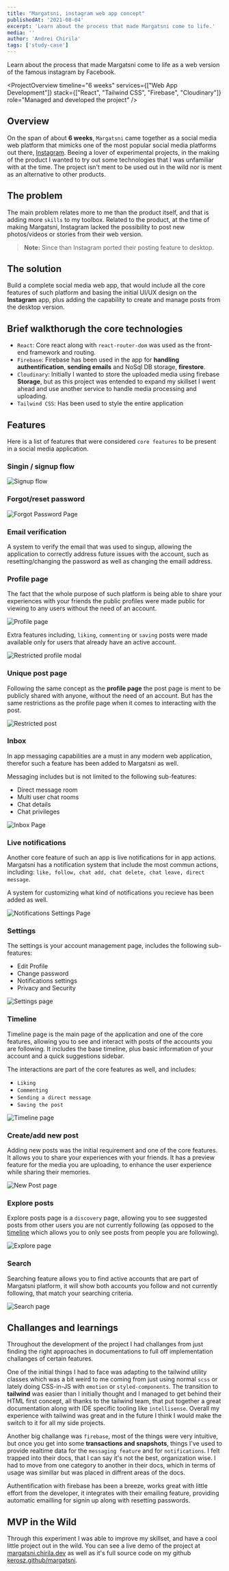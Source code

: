 ```yaml
---
title: "Margatsni, instagram web app concept"
publishedAt: '2021-08-04'
excerpt: 'Learn about the process that made Margatsni come to life.'
media: ''
author: 'Andrei Chirila'
tags: ['study-case']
---
```


<LiveLinks
  liveDemoURL="https://margatsni.chirila.dev/"
  sourceCodeURL="https://github.com/Kerosz/margatsni"
/>

Learn about the process that made Margatsni come to life as a web version of the famous instagram by Facebook.

<ProjectOverview 
  timeline="6 weeks"
  services={["Web App Development"]}
  stack={["React", "Tailwind CSS", "Firebase", "Cloudinary"]}
  role="Managed and developed the project"
/>

## Overview

On the span of about **6 weeks**, `Margatsni` came together as a social media web platform that mimicks one of the most popular social media platforms out there, [Instagram](https://www.instagram.com/). Beeing a lover of experimental projects, in the making of the product I wanted to try out some technologies that I was unfamiliar with at the time. The project isn't ment to be used out in the wild nor is ment as an alternative to other products.

## The problem

The main problem relates more to me than the product itself, and that is adding more `skills` to my toolbox. Related to the product, at the time of making Margatsni, Instagram lacked the possibility to post new photos/videos or stories from their web version.

> **Note:** Since than Instagram ported their posting feature to desktop.

## The solution

Build a complete social media web app, that would include all the core features of such platform and basing the initial UI/UX design on the **Instagram** app, plus adding the capability to create and manage posts from the desktop version.

## Brief walkthorugh the core technologies

- `React`: Core react along with `react-router-dom` was used as the front-end framework and routing.
- `Firebase`: Firebase has been used in the app for **handling authentification**, **sending emails** and NoSql DB storage, **firestore**.
- `Cloudinary`: Initially I wanted to store the uploaded media using firebase **Storage**, but as this project was entended to expand my skillset I went ahead and use another service to handle media processing and uploading.
- `Tailwind CSS`: Has been used to style the entire application

## Features

Here is a list of features that were considered `core features` to be present in a social media application.

### Singin / signup flow

<Image
  alt="Signup flow"
  src="/images/blog/margatsni/sign-up.png"
  width={1355}
  height={623}
/>

### Forgot/reset password

<Image
  alt="Forgot Password Page"
  src="/images/blog/margatsni/forgot-password.png"
  width={1355}
  height={623}
/>

### Email verification

A system to verify the email that was used to singup, allowing the application to correctly address future issues with the account, such as resetting/changing the password as well as changing the emaill address.

### Profile page

The fact that the whole purpose of such platform is being able to share your experiences with your friends the public profiles were made public for viewing to any users without the need of an account.

<Image
  alt="Profile page"
  src="/images/blog/margatsni/profile.png"
  width={1355}
  height={623}
/>

Extra features including, `liking`, `commenting` or `saving` posts were made available only for users that already have an active account.

<Image
  alt="Restricted profile modal"
  src="/images/blog/margatsni/restricted-profile.png"
  width={1355}
  height={623}
/>

### Unique post page

Following the same concept as the **profile page** the post page is ment to be publicly shared with anyone, without the need of an account. But has the same restrictions as the profile page when it comes to interacting with the post.

<Image
  alt="Restricted post"
  src="/images/blog/margatsni/restricted-post.png"
  width={1355}
  height={623}
/>

### Inbox

In app messaging capabilities are a must in any modern web application, therefor such a feature has been added to Margatsni as well.

Messaging includes but is not limited to the following sub-features:

- Direct message room
- Multi user chat rooms
- Chat details
- Chat privileges

<Image
  alt="Inbox Page"
  src="/images/blog/margatsni/inbox.png"
  width={1355}
  height={623}
/>

### Live notifications

Another core feature of such an app is live notifications for in app actions. Margatsni has a notification system that include the most commun actions, including: `like, follow, chat add, chat delete, chat leave, direct message`.

A system for customizing what kind of notifications you recieve has been added as well.

<Image
  alt="Notifications Settings Page"
  src="/images/blog/margatsni/notifications.png"
  width={1355}
  height={623}
/>

### Settings

The settings is your account management page, includes the following sub-features:

- Edit Profile
- Change password
- Notifications settings
- Privacy and Security

<Image
  alt="Settings page"
  src="/images/blog/margatsni/settings.png"
  width={1355}
  height={623}
/>

### Timeline

Timeline page is the main page of the application and one of the core features, allowing you to see and interact with posts of the accounts you are following. It includes the base timeline, plus basic information of your account and a quick suggestions sidebar.

The interactions are part of the core features as well, and includes:

- `Liking`
- `Commenting`
- `Sending a direct message`
- `Saving the post`

<Image
  alt="Timeline page"
  src="/images/blog/margatsni/timeline.png"
  width={1355}
  height={623}
/>

### Create/add new post

Adding new posts was the initial requirement and one of the core features. It allows you to share your experiences with your friends. It has a preview feature for the media you are uploading, to enhance the user experience while sharing their memories.

<Image
  alt="New Post page"
  src="/images/blog/margatsni/new-post.png"
  width={1355}
  height={623}
/>

### Explore posts

Explore posts page is a `discovery` page, allowing you to see suggested posts from other users you are not currently following (as opposed to the [timeline](/writing/margatsni#timeline) which allows you to only see posts from people you are following).

<Image
  alt="Explore page"
  src="/images/blog/margatsni/explore.png"
  width={1355}
  height={623}
/>

### Search

Searching feature allows you to find active accounts that are part of Margatsni platform, it will show both accounts you follow and not currently following, that match your searching criteria.

<Image
  alt="Search page"
  src="/images/blog/margatsni/search.png"
  width={1355}
  height={623}
/>

## Challanges and learnings

Throughout the development of the project I had challanges from just finding the right approaches in documentations to full off implementation challanges of certain features.

One of the initial things I had to face was adapting to the tailwind utility classes which was a bit weird to me coming from just using normal `scss` or lately doing CSS-in-JS with `emotion` or `styled-components`. The transition to **tailwind** was easier than I initially thought and I managed to get behind their HTML first concept, all thanks to the tailwind team, that put together a great documentation along with IDE specific tooling like `intellisense`. Overall my experience with tailwind was great and in the future I think I would make the switch to it for all my side projects.

Another big challange was `firebase`, most of the things were very intuitive, but once you get into some **transactions and snapshots**, things I've used to provide realtime data for the `messaging feature` and for `notifications`. I felt trapped into their docs, that I can say it's not the best, organization wise. I had to move from one category to another in their docs, which in terms of usage was simillar but was placed in diffrent areas of the docs.

Authentification with firebase has been a breeze, works great with little effort from the developer, it integrates with their emailing feature, providing automatic emailling for signin up along with resetting passwords.

## MVP in the Wild

Through this experiment I was able to improve my skillset, and have a cool little project out in the wild. You can see a live demo of the project at [margatsni.chirila.dev](https://margatsni.chirila.dev) as well as it's full source code on my github [kerosz.github/margatsni](https://github.com/Kerosz/margatsni).